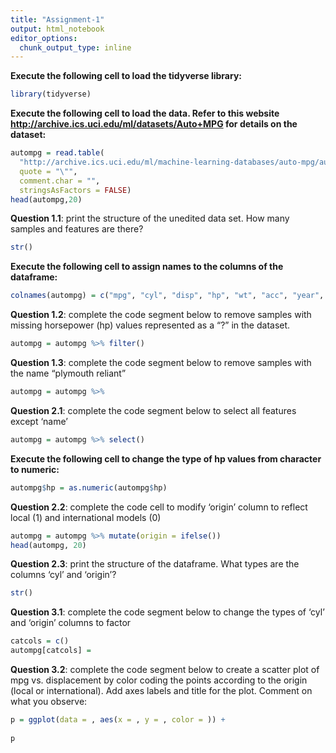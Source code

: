 ```yaml
---
title: "Assignment-1"
output: html_notebook
editor_options: 
  chunk_output_type: inline
---
```


**Execute the following cell to load the tidyverse library:**

```r
library(tidyverse)
```

**Execute the following cell to load the data. Refer to this website <http://archive.ics.uci.edu/ml/datasets/Auto+MPG> for details on the dataset:**

```r
autompg = read.table(
  "http://archive.ics.uci.edu/ml/machine-learning-databases/auto-mpg/auto-mpg.data",
  quote = "\"",
  comment.char = "",
  stringsAsFactors = FALSE)
head(autompg,20)
```

**Question 1.1**: print the structure of the unedited data set. How many samples and features are there?

```r
str()
```

**Execute the following cell to assign names to the columns of the dataframe:**

```r
colnames(autompg) = c("mpg", "cyl", "disp", "hp", "wt", "acc", "year", "origin", "name")
```

**Question 1.2**: complete the code segment below to remove samples with missing horsepower (hp) values represented as a "?" in the dataset.

```r
autompg = autompg %>% filter()
```

**Question 1.3**: complete the code segment below to remove samples with the name "plymouth reliant"

```r
autompg = autompg %>% 
```

**Question 2.1**: complete the code segment below to select all features except 'name'

```r
autompg = autompg %>% select()
```

**Execute the following cell to change the type of hp values from character to numeric:**

```r
autompg$hp = as.numeric(autompg$hp)
```

**Question 2.2**: complete the code cell to modify 'origin' column to reflect local (1) and international models (0)

```r
autompg = autompg %>% mutate(origin = ifelse())
head(autompg, 20)
```

**Question 2.3**: print the structure of the dataframe. What types are the columns 'cyl' and 'origin'?

```r
str()
```

**Question 3.1**: complete the code segment below to change the types of 'cyl' and 'origin' columns to factor

```r
catcols = c()
autompg[catcols] = 
```

**Question 3.2**: complete the code segment below to create a scatter plot of mpg vs. displacement by color coding the points according to the origin (local or international). Add axes labels and title for the plot. Comment on what you observe:

```r
p = ggplot(data = , aes(x = , y = , color = )) + 
  
p
```
